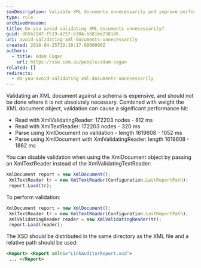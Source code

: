 ```yaml
---
seoDescription: Validate XML documents unnecessarily and improve performance by using XmlTextReader instead of XmlValidatingReader.
type: rule
archivedreason:
title: Do you avoid validating XML documents unnecessarily?
guid: d65b2247-f519-4257-b304-bb81be2581d6
uri: avoid-validating-xml-documents-unnecessarily
created: 2018-04-25T19:38:17.0000000Z
authors:
  - title: Adam Cogan
    url: https://ssw.com.au/people/adam-cogan
related: []
redirects:
  - do-you-avoid-validating-xml-documents-unnecessarily
---
```


Validating an XML document against a schema is expensive, and should not be done where it is not absolutely necessary. Combined with weight the XML document object, validation can cause a significant performance hit:

* Read with XmlValidatingReader: 172203 nodes - 812 ms
* Read with XmlTextReader: 172203 nodes - 320 ms
* Parse using XmlDocument no validation - length 1619608 - 1052 ms
* Parse using XmlDocument with XmlValidatingReader: length 1619608 - 1862 ms

You can disable validation when using the XmlDocument object by passing an XmlTextReader instead of the XmlValidatingTextReader:
```js
XmlDocument report = new XmlDocument();
 XmlTextReader tr = new XmlTextReader(Configuration.LastReportPath);
 report.Load(tr);
```

To perform validation:

```js
XmlDocument report = new XmlDocument();
 XmlTextReader tr = new XmlTextReader(Configuration.LastReportPath);
 XmlValidatingReader reader = new XmlValidatingReader(tr);
 report.Load(reader);
```

The XSD should be distributed in the same directory as the XML file and a relative path should be used:

```xml
<Report> <Report xmlns="LinkAuditorReport.xsd">
 ... </Report>
```